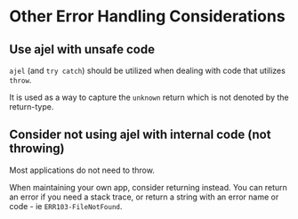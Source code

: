 # Other Error Handling Considerations
 
## Use ajel with unsafe code

`ajel` (and `try catch`) should be utilized when dealing with code that utilizes `throw`.

It is used as a way to capture the `unknown` return which is not denoted by the return-type.


## Consider not using ajel with internal code (not throwing)

Most applications do not need to throw. 

When maintaining your own app, consider returning  instead. You can return an error if you need a stack trace,
or return a string with an error name or code - ie `ERR103-FileNotFound`.
